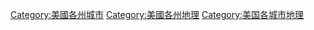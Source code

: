 
[[Category:美國各州城市|Category:美國各州城市]]
[[Category:美國各州地理|Category:美國各州地理]]
[[Category:美国各城市地理|Category:美国各城市地理]]